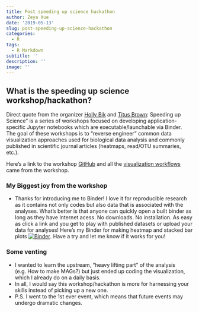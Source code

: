 ```yaml
---
title: Post speeding up science hackathon
author: Zeya Xue
date: '2019-05-13'
slug: post-speeding-up-science-hackathon
categories:
  - R
tags:
  - R Markdown
subtitle: ''
description: ''
image: ''
---
```


## What is the speeding up science workshop/hackathon? 
Direct quote from the organizer [Holly Bik](https://www.hollybik.com/about/) and [Titus Brown](https://biology.ucdavis.edu/people/c-titus-brown): Speeding up Science" is a series of workshops focused on developing application-specific Jupyter notebooks which are executable/launchable via Binder. The goal of these workshops is to “reverse engineer” common data visualization approaches used for biological data analysis and commonly published in scientific journal articles (heatmaps, read/OTU summaries, etc.).

Here's a link to the workshop [GitHub](https://github.com/speeding-up-science-workshops/speeding-up-science) and all the [visualization workflows](https://speeding-up-science-workshops.github.io/speeding-up-science/) came from the workshop. 


### My Biggest joy from the workshop
- Thanks for introducing me to Binder! I love it for reproducible research as it contains not only codes but also data that is associated with the analyses. What's better is that anyone can quickly open a built binder as long as they have Internet acess. No downloads. No installation. As easy as click a link and you get to play with published datasets or upload your data for analyses! Here's my Binder for making heatmap and stacked bar plots [![Binder](https://mybinder.org/badge_logo.svg)](https://mybinder.org/v2/gh/zeyaxue/speeding-up-science-binder/master?urlpath=rstudio). Have a try and let me know if it works for you!  

### Some venting
- I wanted to learn the upstream, "heavy lifting part" of the analysis (e.g. How to make MAGs?) but just ended up coding the visualization, which I already do on a daily basis. 
- In all, I would say this workshop/hackathon is more for harnessing your skills instead of picking up a new one. 
- P.S. I went to the 1st ever event, which means that future events may undergo dramatic changes.